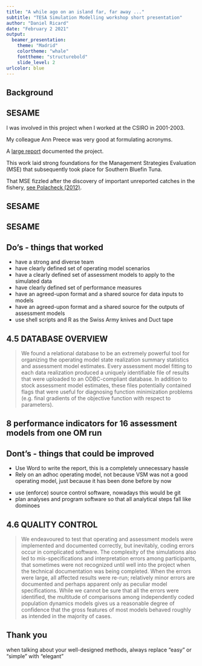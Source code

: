 ```yaml
---
title: "A while ago on an island far, far away ..."
subtitle: "TESA Simulation Modelling workshop short presentation"
author: "Daniel Ricard"
date: "February 2 2021"
output: 
  beamer_presentation:
    theme: "Madrid"
    colortheme: "whale"
    fonttheme: "structurebold"
    slide_level: 2
urlcolor: blue
---
```


## Background

\begin{columns}
\column{0.6\textwidth}

\href{https://fishesofaustralia.net.au/home/species/732}{Southern Bluefin Tuna}

\includegraphics[width=0.8\textwidth]{./images/sbt.jpg}

- The Commonwealth Scientific and Industrial Research Organisation (CSIRO) provides science advice to the Australian Fisheries Management Authority (AFMA) for international negotiations at the Commission for the Conservation of Bluefin Tuna (CCSBT)

\column{0.4\textwidth}
\begin{center}
\includegraphics[width=0.5\textwidth]{./images/csiro.jpg}
\includegraphics[width=0.75\textwidth]{./images/afma.png}
\includegraphics[width=0.4\textwidth]{./images/ccsbt.png}
\end{center}
\end{columns}

## SESAME
I was involved in this project when I worked at the CSIRO in 2001-2003.

My colleague Ann Preece was very good at formulating acronyms.
\vspace{0.5cm}
\begin{quote}
SESAME: a simulation-estimation stock assessment model evaluation project focused on large pelagic species
\end{quote}

A [large report](./references/SESAME-report-MLRS_241.pdf) documented the project.

This work laid strong foundations for the Management Strategies Evaluation (MSE) that subsequently took place for Southern Bluefin Tuna.

That MSE fizzled after the discovery of important unreported catches in the fishery, [see Polacheck (2012)](https://www.sciencedirect.com/science/article/pii/S0308597X1200036X).

## SESAME

\begin{columns}
\column{0.5\textwidth}
\includegraphics[width=0.9\textwidth]{./images/sesame-coverpage1.png} 
\column{0.5\textwidth}
\includegraphics[width=0.8\textwidth]{./images/sesame-coverpage2.png}
\end{columns}

## SESAME

\includegraphics[width=0.8\textwidth]{./images/sesame-fig1.png}

## Do's - things that worked 
- have a strong and diverse team 
- have clearly defined set of operating model scenarios
- have a clearly defined set of assessment models to apply to the simulated data
- have clearly defined set of performance measures
- have an agreed-upon format and a shared source for data inputs to models
- have an agreed-upon format and a shared source for the outputs of assessment models
- use shell scripts and R as the Swiss Army knives and Duct tape

## 4.5 DATABASE OVERVIEW

>  We found a relational database to be an extremely powerful tool for organizing the operating model state realization summary statistics and assessment model estimates. Every assessment model fitting to each data realization produced a uniquely identifiable file of results that were uploaded to an ODBC-compliant database. In addition to stock assessment model estimates, these files potentially contained flags that were useful for diagnosing function minimization problems (e.g. final gradients of the objective function with respect to parameters).

## 8 performance indicators for 16 assessment models from one OM run

\begin{center}
\includegraphics[width=0.45\textwidth]{./images/sesame-fig3a.png}
\end{center}

## Dont's - things that could be improved
- Use Word to write the report, this is a completely unnecessary hassle
- Rely on an adhoc operating model, not because VSM was not a good operating model, just because it has been done before by now

\vspace{0.5cm}
\begin{quote}
VSM (which is an abbreviation of virtual stock model) is a stand-alone Windows based command line
application which simulates multi-species fisheries. - Appendix I SESAME Report
\end{quote}

- use (enforce) source control software, nowadays this would be git
- plan analyses and program software so that all analytical steps fall like dominoes

## 4.6 QUALITY CONTROL

> We endeavoured to test that operating and assessment models were implemented and documented correctly, but inevitably, coding errors occur in complicated software. The complexity of the simulations also led to mis-specifications and interpretation errors among participants, that sometimes were not recognized until well into the project when the technical documentation was being completed. When the errors were large, all affected results were re-run; relatively minor errors are documented and perhaps apparent only as peculiar model specifications. While we cannot be sure that all the errors were identified, the multitude of comparisons among independently coded population dynamics models gives us a reasonable degree of confidence that the gross features of most models behaved roughly as intended in the majority of cases.

## Thank you

when talking about your well-designed methods, always replace "easy" or "simple" with "elegant"
